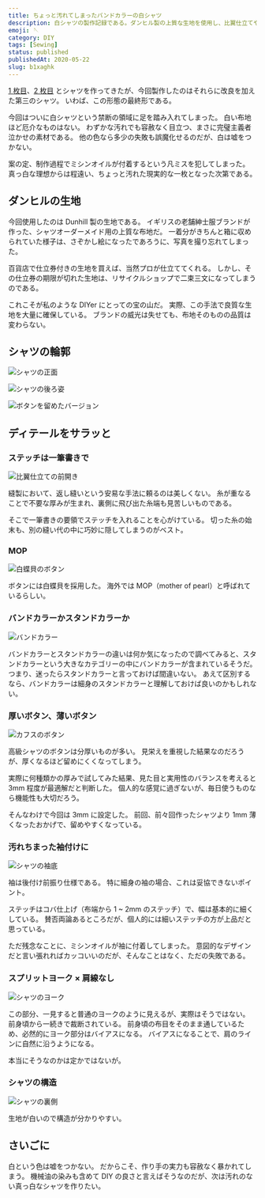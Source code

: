 ```yaml
---
title: ちょっと汚れてしまったバンドカラーの白シャツ
description: 白シャツの製作記録である。ダンヒル製の上質な生地を使用し、比翼仕立てや白蝶貝ボタンなど細部にこだわったが、製作過程でミシンオイルが付着するという失敗も含めて DIY の醍醐味を語っている。
emoji: 🪡
category: DIY
tags: [Sewing]
status: published
publishedAt: 2020-05-22
slug: b1xaghk
---
```


[1 枚目](/blog/posts/b19rznx)、[2 枚目](/blog/posts/b1sn7j4) とシャツを作ってきたが、今回製作したのはそれらに改良を加えた第三のシャツ。
いわば、この形態の最終形である。

今回はついに白シャツという禁断の領域に足を踏み入れてしまった。
白い布地ほど厄介なものはない。
わずかな汚れでも容赦なく目立つ、まさに完璧主義者泣かせの素材である。
他の色なら多少の失敗も誤魔化せるのだが、白は嘘をつかない。

案の定、制作過程でミシンオイルが付着するという凡ミスを犯してしまった。
真っ白な理想からは程遠い、ちょっと汚れた現実的な一枚となった次第である。

## ダンヒルの生地

今回使用したのは Dunhill 製の生地である。
イギリスの老舗紳士服ブランドが作った、シャツオーダーメイド用の上質な布地だ。
一着分がきちんと箱に収められていた様子は、さぞかし絵になったであろうに、写真を撮り忘れてしまった。

百貨店で仕立券付きの生地を買えば、当然プロが仕立ててくれる。
しかし、その仕立券の期限が切れた生地は、リサイクルショップで二束三文になってしまうのである。

これこそが私のような DIYer にとっての宝の山だ。
実際、この手法で良質な生地を大量に確保している。
ブランドの威光は失せても、布地そのものの品質は変わらない。

## シャツの輪郭

![シャツの正面](./01.jpg "シャツの正面")

![シャツの後ろ姿](./02.jpg "シャツの後ろ姿")

![ボタンを留めたバージョン](./03.jpg "ボタンを留めるとこうなる")

## ディテールをサラッと

### ステッチは一筆書きで

![比翼仕立ての前開き](./04.jpg "比翼仕立ての前開き")

縫製において、返し縫いという安易な手法に頼るのは美しくない。
糸が重なることで不要な厚みが生まれ、裏側に飛び出た糸端も見苦しいものである。

そこで一筆書きの要領でステッチを入れることを心がけている。
切った糸の始末も、別の縫い代の中に巧妙に隠してしまうのがベスト。

### MOP

![白蝶貝のボタン](./05.jpg "白蝶貝のボタン")

ボタンには白蝶貝を採用した。
海外では MOP（mother of pearl）と呼ばれているらしい。

### バンドカラーかスタンドカラーか

![バンドカラー](./06.jpg)

バンドカラーとスタンドカラーの違いは何か気になったので調べてみると、スタンドカラーという大きなカテゴリーの中にバンドカラーが含まれているそうだ。
つまり、迷ったらスタンドカラーと言っておけば間違いない。
あえて区別するなら、バンドカラーは細身のスタンドカラーと理解しておけば良いのかもしれない。

### 厚いボタン、薄いボタン

![カフスのボタン](./07.jpg)

高級シャツのボタンは分厚いものが多い。
見栄えを重視した結果なのだろうが、厚くなるほど留めにくくなってしまう。

実際に何種類かの厚みで試してみた結果、見た目と実用性のバランスを考えると 3mm 程度が最適解だと判断した。
個人的な感覚に過ぎないが、毎日使うものなら機能性も大切だろう。

そんなわけで今回は 3mm に設定した。
前回、前々回作ったシャツより 1mm 薄くなったおかげで、留めやすくなっている。

### 汚れちまった袖付けに

![シャツの袖底](./08.jpg)

袖は後付け前振り仕様である。
特に細身の袖の場合、これは妥協できないポイント。

ステッチはコバ仕上げ（布端から 1 ~ 2mm のステッチ）で、幅は基本的に細くしている。
賛否両論あるところだが、個人的には細いステッチの方が上品だと思っている。

ただ残念なことに、ミシンオイルが袖に付着してしまった。
意図的なデザインだと言い張れればカッコいいのだが、そんなことはなく、ただの失敗である。

### スプリットヨーク × 肩線なし

![シャツのヨーク](./09.jpg)

この部分、一見すると普通のヨークのように見えるが、実際はそうではない。
前身頃から一続きで裁断されている。
前身頃の布目をそのまま通しているため、必然的にヨーク部分はバイアスになる。
バイアスになることで、肩のラインに自然に沿うようになる。

本当にそうなのかは定かではないが。

### シャツの構造

![シャツの裏側](./10.jpg)

生地が白いので構造が分かりやすい。

## さいごに

白という色は嘘をつかない。
だからこそ、作り手の実力も容赦なく暴かれてしまう。
機械油の染みも含めて DIY の良さと言えばそうなのだが、次は汚れのない真っ白なシャツを作りたい。
